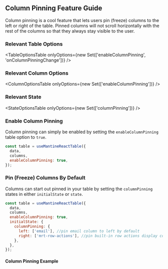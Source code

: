 
<Head>
  <title>Column Pinning Feature Guide - Mantine React Table Docs</title>
  <meta
    name="description"
    content="How to use and customize the column pinning features of Mantine React Table"
  />
</Head>

## Column Pinning Feature Guide

Column pinning is a cool feature that lets users pin (freeze) columns to the left or right of the table. Pinned columns will not scroll horizontally with the rest of the columns so that they always stay visible to the user.

### Relevant Table Options

<TableOptionsTable
  onlyOptions={new Set(['enableColumnPinning', 'onColumnPinningChange'])}
/>

### Relevant Column Options

<ColumnOptionsTable onlyOptions={new Set(['enableColumnPinning'])} />

### Relevant State

<StateOptionsTable onlyOptions={new Set(['columnPinning'])} />

### Enable Column Pinning

Column pinning can simply be enabled by setting the `enableColumnPinning` table option to `true`.

```jsx
const table = useMantineReactTable({
  data,
  columns,
  enableColumnPinning: true,
});
```

### Pin (Freeze) Columns By Default

Columns can start out pinned in your table by setting the `columnPinning` states in either `initialState` or `state`.

```jsx
const table = useMantineReactTable({
  data,
  columns,
  enableColumnPinning: true,
  initialState: {
    columnPinning: {
      left: ['email'], //pin email column to left by default
      right: ['mrt-row-actions'], //pin built-in row actions display column to right by default
    },
  },
});
```

#### Column Pinning Example

<Example />
